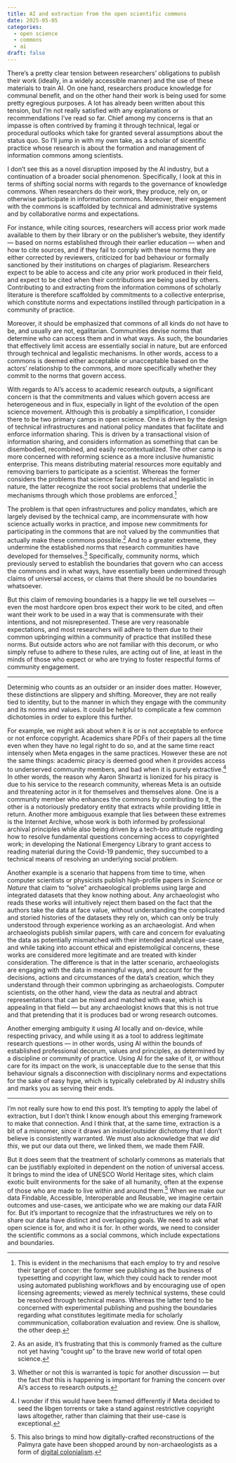 ```yaml
---
title: AI and extraction from the open scientific commons
date: 2025-05-05
categories:
  - open science
  - commons
  - ai
draft: false
---
```


There's a pretty clear tension between researchers' obligations to publish their work (ideally, in a widely accessible manner) and the use of these materials to train AI.
On one hand, researchers produce knowledge for communal benefit, and on the other hand their work is being used for some pretty egregious purposes.
A lot has already been written about this tension, but I'm not really satisfied with any explanations or recommendations I've read so far.
Chief among my concerns is that an impasse is often contrived by framing it through technical, legal or procedural outlooks which take for granted several assumptions about the status quo.
So I'll jump in with my own take, as a scholar of sicentific practice whose research is about the formation and management of information commons among scientists.

I don't see this as a novel disruption imposed by the AI industry, but a continuation of a broader social phenomenon.
Specifically, I look at this in terms of shifting social norms with regards to the governance of knowledge commons.
When researchers do their work, they produce, rely on, or otherwise participate in information commons.
Moreover, their engagement with the commons is scaffolded by technical and administrative systems and by collaborative norms and expectations.

For instance, while citing sources, researchers will access prior work made available to them by their library or on the publisher's website, they identify --- based on norms established through their earlier education --- when and how to cite sources, and if they fail to comply with these norms they are either corrected by reviewers, criticized for bad behaviour or formally sanctioned by their institutions on charges of plagiarism.
Researchers expect to be able to access and cite any prior work produced in their field, and expect to be cited when their contributions are being used by others.
Contributing to and extracting from the information commons of scholarly literature is therefore scaffolded by commitments to a collective enterprise, which constitute norms and expectations instilled through participation in a community of practice.

Moreover, it should be emphasized that commons of all kinds do not have to be, and usually are not, egalitarian.
Communities devise norms that determine who can access them and in what ways.
As such, the boundaries that effectively limit access are essentially social in nature, but are enforced through technical and legalistic mechanisms.
In other words, access to a commons is deemed either acceptable or unacceptable based on the actors' relationship to the commons, and more specifically whether they commit to the norms that govern access.

With regards to AI's access to academic research outputs, a significant concern is that the commitments and values which govern access are heterogeneous and in flux, especially in light of the evolution of the open science movement.
Although this is probably a simplification, I consider there to be two primary camps in open science.
One is driven by the design of technical infrastructures and national policy mandates that facilitate and enforce information sharing.
This is driven by a transactional vision of information sharing, and considers information as something that can be disembodied, recombined, and easily recontextualized.
The other camp is more concerned with reforming science as a more inclusive humanistic enterprise.
This means distributing material resources more equitably and removing barriers to participate as a scientist.
Whereas the former considers the problems that science faces as technical and legalistic in nature, the latter recognize the root social problems that underlie the mechanisms through which those problems are enforced.^[This is evident in the mechanisms that each employ to try and resolve their target of concer: the former see publishing as the business of typesetting and copyright law, which they could hack to render moot using automated publishing workflows and by encouraging use of open licensing agreements; viewed as merely technical systems, these could be resolved through technical means. Whereas the latter tend to be concerned with experimental publishing and pushing the boundaries regarding what constitutes legitimate media for scholarly commmunication, collaboration evaluation and review. One is shallow, the other deep.]

The problem is that open infrastructures and policy mandates, which are largely devised by the technical camp, are incommensurate with how science actually works in practice, and impose new commitments for participating in the commons that are not valued by the communities that actually make these commons possible.^[As an aside, it's frustrating that this is commonly framed as the culture not yet having "cought up" to the brave new world of total open science.]
And to a greater extreme, they undermine the established norms that research communities have developed for themselves.^[Whether or not this is warranted is topic for another discussion --- but the fact _that_ this is happening is important for framing the concern over AI's access to research outputs.]
Specifically, community norms, which previously served to establish the boundaries that govern who can access the commons and in what ways, have essentially been undermined through claims of universal access, or claims that there should be no boundaries whatsoever.

But this claim of removing boundaries is a happy lie we tell ourselves --- even the most hardcore open bros expect their work to be cited, and often want their work to be used in a way that is commensurate with their intentions, and not misrepresented.
These are very reasonable expectations, and most researchers will adhere to them due to their common upbringing within a community of practice that instilled these norms.
But outside actors who are not familiar with this decorum, or who simply refuse to adhere to these rules, are acting out of line, at least in the minds of those who expect or who are trying to foster respectful forms of community engagement.

---

Determinig who counts as an outsider or an insider does matter.
However, these distinctions are slippery and shifting.
Moreover, they are not really tied to identity, but to the manner in which they engage with the community and its norms and values.
It could be helpful to complicate a few common dichotomies in order to explore this further.

For example, we might ask about when it is or is not acceptable to enforce or not enforce copyright.
Academics share PDFs of their papers all the time even when they have no legal right to do so, and at the same time react intensely when Meta engages in the same practices.
However these are not the same things: academic piracy is deemed good when it provides access to underserved community members, and bad when it is purely extractive.^[I wonder if this would have been framed differently if Meta decided to seed the libgen torrents or take a stand against restrictive copyright laws altogether, rather than claiming that their use-case is exceptional.]
In other words, the reason why Aaron Shwartz is lionized for his piracy is due to his service to the research community, whereas Meta is an outside and threatening actor in it for themselves and themselves alone.
One is a community member who enhances the commons by contributing to it, the other is a notoriously predatory entity that extracts while providing little in return.
Another more ambiguous example that lies between these extremes is the Internet Archive, whose work is both informed by professional archival principles while also being driven by a tech-bro attitude regarding how to resolve fundamental questions concerning access to copyrighted work; in developing the National Emergency Library to grant access to reading material during the Covid-19 pandemic, they succumbed to a technical means of resolving an underlying social problem.

Another example is a scenario that happens from time to time, when computer scientists or physicists publish high-profile papers in _Science_ or _Nature_ that claim to "solve" archaeological problems using large and integrated datasets that they know nothing about.
Any archaeologist who reads these works will intuitively reject them based on the fact that the authors take the data at face value, without understanding the complicated and storied histories of the datasets they rely on, which can only be truly understood through experience working as an archaeologist.
And when archaeologists publish similar papers, with care and concern for evaluating the data as potentially mismatched with their intended analytical use-case, and while taking into account ethical and epistemoligical concerns, these works are considered more legitimate and are treated with kinder consideration.
The difference is that in the latter scenario, archaeologists are engaging with the data in meaningful ways, and account for the decisions, actions and circumstances of the data's creation, which they understand through their common upbringing as archaeologists.
Computer scientists, on the other hand, view the data as neutral and abtract representations that can be mixed and matched with ease, which is appealing in that field --- but any archaeologist knows that this is not true and that pretending that it is produces bad or wrong research outcomes.

Another emerging ambiguity it using AI locally and on-device, while respecting privacy, and while using it as a tool to address legitimate research questions --- in other words, using AI within the bounds of established professional decorum, values and principles, as determined by a discipline or community of practice.
Using AI for the sake of it, or without care for its impact on the work, is unacceptable due to the sense that this behaviour signals a disconnection with disciplinary norms and expectations for the sake of easy hype, which is typically celebrated by AI industry shills and marks you as serving their ends.

---

I'm not really sure how to end this post.
It's tempting to apply the label of extraction, but I don't think I know enough about this emerging framework to make that connection.
And I think that, at the same time, extraction is a bit of a misnomer, since it draws an insider/outsider dichotomy that I don't believe is consistently warranted.
We must also acknowledge that _we did this_, we put our data out there, we linked them, we made them FAIR.

But it does seem that the treatment of scholarly commons as materials that can be justifiably exploited in dependent on the notion of universal access.
It brings to mind the idea of UNESCO World Heritage sites, which claim exotic built environments for the sake of all humanity, often at the expense of those who are made to live within and around them.^[This also brings to mind how digitally-crafted reconstructions of the Palmyra gate have been shopped around by non-archaeologists as a form of [digital colonialism](https://doi.org/10.1017/S1380203820000239).]
When we make our data Findable, Accessible, Interoperable and Reusable, we imagine certain outcomes and use-cases, we anticipate who we are making our data FAIR for.
But it's important to recognize that the infrastructures we rely on to share our data have distinct and overlapping goals.
We need to ask what open science is for, and who it is for.
In other words, we need to consider the scientific commons as a social commons, which include expectations and boundaries.
